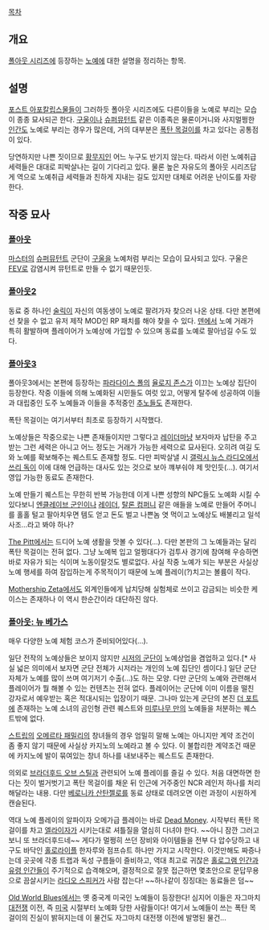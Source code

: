 [[목차]]

== 개요 ==
[[폴아웃 시리즈]]에 등장하는 [[노예]]에 대한 설명을 정리하는 항목.

== 설명 ==
[[포스트 아포칼립스]]물들이 그러하듯 폴아웃 시리즈에도 다른이들을 노예로 부리는 모습이 종종 묘사되곤 한다. [[구울]]이나 [[슈퍼뮤턴트]] 같은 이종족은 물론이거니와 사지멀쩡한 [[인간]]도 노예로 부리는 경우가 많은데, 거의 대부분은 [[폭탄 목걸이]]를 차고 있다는 공통점이 있다.

당연하지만 나쁜 짓이므로 [[황무지인]] 어느 누구도 반기지 않는다. 따라서 이런 노예취급 세력들은 대대로 피박살나는 길이 기다리고 있다. 물론 높은 자유도의 폴아웃 시리즈답게 역으로 노예취급 세력들과 친하게 지내는 길도 있지만 대체로 어려운 난이도를 자랑한다.

== 작중 묘사 ==
=== [[폴아웃]] ===
[[마스터]]의 [[슈퍼뮤턴트]] 군단이 [[구울]]을 노예처럼 부리는 모습이 묘사되고 있다. 구울은 [[FEV]]로 감염시켜 뮤턴트로 만들 수 없기 때문인듯.

=== [[폴아웃2]] ===
동료 중 하나인 [[술릭]]이 자신의 여동생이 노예로 팔려가자 찾으러 나온 상태. 다만 본편에선 찾을 수 없고 유저 제작 MOD인 RP 패치를 해야 찾을 수 있다. [[덴(폴아웃 시리즈)|덴]]에서 노예 거래가 특히 활발하며 플레이어가 노예상에 가입할 수 있으며 동료를 노예로 팔아넘길 수도 있다.

=== [[폴아웃3]] ===
폴아웃3에서는 본편에 등장하는 [[파라다이스 폴]]의 [[율로지 존스]]가 이끄는 노예상 집단이 등장한다. 작중 이들에 의해 노예화된 시민들도 여럿 있고, 어떻게 탈주에 성공하여 이들과 대립중인 도주 노예들과 이들을 추적중인 [[추노]]들도 존재한다.

폭탄 목걸이는 여기서부터 최초로 등장하기 시작했다.

노예상들은 작중으로는 나쁜 존재들이지만 그렇다고 [[레이더]]마냥 보자마자 납탄을 주고 받는 그런 세력은 아니고 어느 정도는 거래가 가능한 세력으로 묘사된다. 오히려 여길 도와 노예를 확보해주는 퀘스트도 존재할 정도. 다만 피박살낼 시 [[갤럭시 뉴스 라디오]]에서 [[쓰리 독]]이 이에 대해 언급하는 대사도 있는 것으로 보아 꺠부숴야 제 맛인듯(...). 여기서 영입 가능한 동료도 존재한다.

노예 만들기 퀘스트는 무한히 반복 가능한데 이게 나쁜 성향의 NPC들도 노예화 시킬 수 있다보니 [[엔클레이브 군인]]이나 [[레이더]], [[탈론 컴퍼니]] 같은 애들을 노예로 만들어 주머니를 홀홀 털고 팔아치우면 템도 얻고 돈도 벌고 나쁜놈 엿 먹이고 노예상도 배불리고 일석사조...라고 봐야 하나?

[[The Pitt]]에서는 드디어 노예 생활을 맛볼 수 있다(...). 다만 본판의 그 노예들과는 달리 폭탄 목걸이는 전혀 없다. 그냥 노예복 입고 얼쩡대다가 검투사 경기에 참여해 우승하면 바로 자유가 되는 식이며 노동이랄것도 별로없다. 사실 작중 노예가 되는 부분은 사실상 노예 행세를 하여 잠입하는게 주목적이기 때문에 노예 플레이(?)치고는 볼륨이 작다.

[[Mothership Zeta]]에서도 외계인들에게 납치당해 실험체로 쓰이고 감금되는 비슷한 케이스는 존재하나 이 역시 한순간이라 대단하진 않다.

=== [[폴아웃: 뉴 베가스]] ===
매우 다양한 노예 체험 코스가 준비되어있다(...).

일단 전작의 노예상들은 보이지 않지만 [[시저의 군단]]이 노예상업을 겸업하고 있다.[* 사실 넓은 의미에서 보자면 군단 전체가 시저라는 개인의 노예 집단인 셈이다.] 일단 군단 자체가 노예를 많이 쓰며 여기저기 수출(...)도 하는 모양. 다만 군단의 노예와 관련해서 플레이어가 뭘 해볼 수 있는 컨텐츠는 전혀 없다. 플레이어는 군단에 이미 이름을 떨친 강자로서 예우받는 혹은 적대시되는 입장이기 때문. 그나마 있는게 군단의 본진 [[더 포트]]에 존재하는 노예 소녀의 곰인형 관련 퀘스트와 [[미루나무 만]]의 노예들을 처분하는 퀘스트밖에 없다.

[[스트립]]의 [[오메르타 패밀리]]의 창녀들의 경우 엄밀히 말해 노예는 아니지만 계약 조건이 좀 좋지 않기 때문에 사실상 카지노의 노예라고 볼 수 있다. 이 불합리한 계약조건 때문에 카지노에 발이 묶여있는 창녀 하나를 내보내주는 퀘스트도 존재한다.

의외로 [[브라더후드 오브 스틸]]과 관련되어 노예 플레이를 즐길 수 있다. 처음 대면하면 한다는 짓이 벌거벗기고 폭탄 목걸이를 채운 뒤 인근에 거주중인 NCR 레인저 하나를 처리해달라는 내용. 다만 [[베로니카 산탄젤로]]를 동료 상태로 데려오면 이런 과정이 시원하게 캔슬된다.

역대 노예 플레이의 알파이자 오메가급 플레이는 바로 [[Dead Money]]. 시작부터 폭탄 목걸이를 차고 [[엘라이자]]가 시키는대로 셔틀질을 열심히 다녀야 한다. ~~아니 잠깐 그러고보니 또 브라더후드네~~ 게다가 멀쩡히 쓰던 장비와 아이템들을 전부 다 압수당하고 내구도 바닥인 [[홀로라이플]] 한자루와 점프슈트 하나만 가지고 시작한다. 이것만해도 짜증나는데 곳곳에 각종 트랩과 독성 구름들이 즐비하고, 역대 최고로 귀찮은 [[홀로그램 인간]]과 [[유령 인간]]들이 주기적으로 습격해오며, 결정적으로 잘못 접근하면 몇초안으로 문답무용으로 끔살시키는 [[스피커(Dead Money)|라디오 스피커]]가 사람 잡는다! ~~하나같이 징징대는 동료들은 덤~~

[[Old World Blues]]에서는 옛 중국계 미국인 노예들이 등장한다! 심지어 이들은 자그마치 [[대전쟁]] 이전, 즉 [[미국(폴아웃 시리즈)|미국]] 시절부터 노예화 당한 사람들이다! 여기서 노예들이 쓰는 폭탄 목걸이의 진실이 밝혀지는데 이 물건도 자그마치 대전쟁 이전에 발명된 물건...
